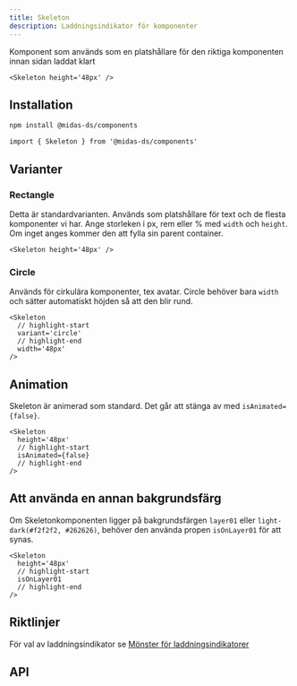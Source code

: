 ```yaml
---
title: Skeleton
description: Laddningsindikator för komponenter
---
```



<ComponentHeader
  name='Skeleton'
  friendlyName='Laddningsindikator'
  overrideHeadlessLink=''
/>

Komponent som används som en platshållare för den riktiga komponenten innan sidan laddat klart

```tsx
<Skeleton height='48px' />
```

<div className='card'>
  <Skeleton height='48px' />
</div>

## Installation

```bash npm2yarn
npm install @midas-ds/components
```

```tsx
import { Skeleton } from '@midas-ds/components'
```

## Varianter

### Rectangle

Detta är standardvarianten. Används som platshållare för text och de flesta komponenter vi har. Ange storleken i px, rem eller % med `width` och `height`. Om inget anges kommer den att fylla sin parent container.

```tsx
<Skeleton height='48px' />
```

<div className='card'>
  <Skeleton height='48px' />
</div>

### Circle

Används för cirkulära komponenter, tex avatar. Circle behöver bara `width` och sätter automatiskt höjden så att den blir rund.

```tsx
<Skeleton
  // highlight-start
  variant='circle'
  // highlight-end
  width='48px'
/>
```

<div className='card'>
  <Skeleton
    variant='circle'
    width='48px'
  />
</div>

## Animation

Skeleton är animerad som standard. Det går att stänga av med `isAnimated={false}`.

```tsx
<Skeleton
  height='48px'
  // highlight-start
  isAnimated={false}
  // highlight-end
/>
```

<div className='card'>
  <Skeleton
    height='48px'
    isAnimated={false}
  />
</div>

## Att använda en annan bakgrundsfärg

Om Skeletonkomponenten ligger på bakgrundsfärgen `layer01` eller `light-dark(#f2f2f2, #262626)`, behöver den använda propen `isOnLayer01` för att synas.

```tsx
<Skeleton
  height='48px'
  // highlight-start
  isOnLayer01
  // highlight-end
/>
```

<div
  className='card'
  style={{ backgroundColor: semantic.layer01, padding: '1rem' }}
>
  <Skeleton
    height='48px'
    isOnLayer01
  />
</div>

## Riktlinjer

För val av laddningsindikator se [Mönster för laddningsindikatorer](/design-patterns/page-loading)

## API

<PropTable name='Skeleton' />
